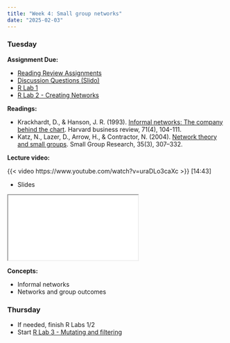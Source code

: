 ```yaml
---
title: "Week 4: Small group networks"
date: "2025-02-03"
---
```


### Tuesday

**Assignment Due:**

* [Reading Review Assignments](/syllabus/syllabus.qmd#reading-review-assignments)
* [Discussion Questions (Slido)](https://app.sli.do/event/55MbmRBCqZVxJdDiVxLR8p)
* [R Lab 1](/assignments/r_lab_1_-_installation.qmd)
* [R Lab 2 - Creating Networks](/assignments/r_lab_2_%E2%80%93_creating_networks.qmd)


**Readings:** 

* Krackhardt, D., & Hanson, J. R. (1993). [Informal networks: The company behind the chart](https://web.archive.org/web/20230224144321/https://hbr.org/1993/07/informal-networks-the-company-behind-the-chart). Harvard business review, 71(4), 104-111.
* Katz, N., Lazer, D., Arrow, H., & Contractor, N. (2004). [Network theory and small groups](https://web.archive.org/web/20240429053913/http://www.davidlazer.com/sites/default/files/21%20Lazer_Katz_Small_Group.pdf). Small Group Research, 35(3), 307–332.

**Lecture video:**

{{< video https://www.youtube.com/watch?v=uraDLo3caXc >}} [14:43]

* Slides

<iframe class='slide-deck' src="/lectures/content_lectures/week_4_small_groups.html"></iframe>


**Concepts:**

* Informal networks
* Networks and group outcomes

### Thursday

* If needed, finish R Labs 1/2 
* Start [R Lab 3 - Mutating and filtering](/assignments/r_lab_3_%E2%80%93_mutating_and_filtering.qmd)

